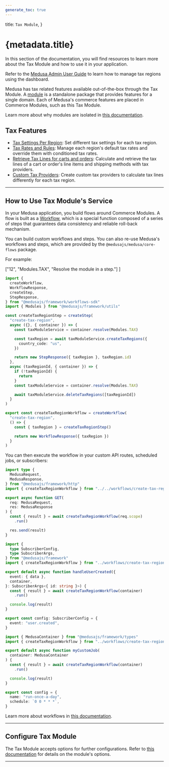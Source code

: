 ```yaml
---
generate_toc: true
---
```



  title: `Tax Module`,
}

# {metadata.title}

In this section of the documentation, you will find resources to learn more about the Tax Module and how to use it in your application.

<Note title="Looking for no-code docs?">

Refer to the [Medusa Admin User Guide](!user-guide!/settings/tax-regions) to learn how to manage tax regions using the dashboard.

</Note>

Medusa has tax related features available out-of-the-box through the Tax Module. A [module](!docs!/learn/fundamentals/modules) is a standalone package that provides features for a single domain. Each of Medusa's commerce features are placed in Commerce Modules, such as this Tax Module.

<Note>

Learn more about why modules are isolated in [this documentation](!docs!/learn/fundamentals/modules/isolation).

</Note>

## Tax Features

- [Tax Settings Per Region](./tax-region/page.mdx): Set different tax settings for each tax region.
- [Tax Rates and Rules](./tax-rates-and-rules/page.mdx): Manage each region's default tax rates and override them with conditioned tax rates.
- [Retrieve Tax Lines for carts and orders](./tax-calculation-with-provider/page.mdx): Calculate and retrieve the tax lines of a cart or order's line items and shipping methods with tax providers.
- [Custom Tax Providers](./tax-provider/page.mdx): Create custom tax providers to calculate tax lines differently for each tax region.

---

## How to Use Tax Module's Service

In your Medusa application, you build flows around Commerce Modules. A flow is built as a [Workflow](!docs!/learn/fundamentals/workflows), which is a special function composed of a series of steps that guarantees data consistency and reliable roll-back mechanism. 

You can build custom workflows and steps. You can also re-use Medusa's workflows and steps, which are provided by the `@medusajs/medusa/core-flows` package.

For example:

  ["12", "Modules.TAX", "Resolve the module in a step."]
]

```ts title="src/workflows/create-tax-region.ts" highlights={highlights}
import { 
  createWorkflow, 
  WorkflowResponse,
  createStep,
  StepResponse,
} from "@medusajs/framework/workflows-sdk"
import { Modules } from "@medusajs/framework/utils"

const createTaxRegionStep = createStep(
  "create-tax-region",
  async ({}, { container }) => {
    const taxModuleService = container.resolve(Modules.TAX)

    const taxRegion = await taxModuleService.createTaxRegions({
      country_code: "us",
    })

    return new StepResponse({ taxRegion }, taxRegion.id)
  },
  async (taxRegionId, { container }) => {
    if (!taxRegionId) {
      return
    }
    const taxModuleService = container.resolve(Modules.TAX)

    await taxModuleService.deleteTaxRegions([taxRegionId])
  }
)

export const createTaxRegionWorkflow = createWorkflow(
  "create-tax-region",
  () => {
    const { taxRegion } = createTaxRegionStep()

    return new WorkflowResponse({ taxRegion })
  }
)
```

You can then execute the workflow in your custom API routes, scheduled jobs, or subscribers:

<CodeTabs group="resource-types">
  <CodeTab label="API Route" value="api-route">
    
```ts title="src/api/workflow/route.ts" highlights={[["11"], ["12"]]} collapsibleLines="1-6" expandButtonLabel="Show Imports"
import type {
  MedusaRequest,
  MedusaResponse,
} from "@medusajs/framework/http"
import { createTaxRegionWorkflow } from "../../workflows/create-tax-region"

export async function GET(
  req: MedusaRequest,
  res: MedusaResponse
) {
  const { result } = await createTaxRegionWorkflow(req.scope)
    .run()

  res.send(result)
}
```

  </CodeTab>
  <CodeTab label="Subscriber" value="subscriber">
    
```ts title="src/subscribers/user-created.ts" highlights={[["11"], ["12"]]} collapsibleLines="1-6" expandButtonLabel="Show Imports"
import {
  type SubscriberConfig,
  type SubscriberArgs,
} from "@medusajs/framework"
import { createTaxRegionWorkflow } from "../workflows/create-tax-region"

export default async function handleUserCreated({
  event: { data },
  container,
}: SubscriberArgs<{ id: string }>) {
  const { result } = await createTaxRegionWorkflow(container)
    .run()

  console.log(result)
}

export const config: SubscriberConfig = {
  event: "user.created",
}
```

  </CodeTab>
  <CodeTab label="Scheduled Job" value="scheduled-job">
    
```ts title="src/jobs/run-daily.ts" highlights={[["7"], ["8"]]}
import { MedusaContainer } from "@medusajs/framework/types"
import { createTaxRegionWorkflow } from "../workflows/create-tax-region"

export default async function myCustomJob(
  container: MedusaContainer
) {
  const { result } = await createTaxRegionWorkflow(container)
    .run()

  console.log(result)
}

export const config = {
  name: "run-once-a-day",
  schedule: `0 0 * * *`,
}
```

  </CodeTab>
</CodeTabs>

Learn more about workflows in [this documentation](!docs!/learn/fundamentals/workflows).

---

## Configure Tax Module

The Tax Module accepts options for further configurations. Refer to [this documentation](./module-options/page.mdx) for details on the module's options.

---

<CommerceModuleSections />